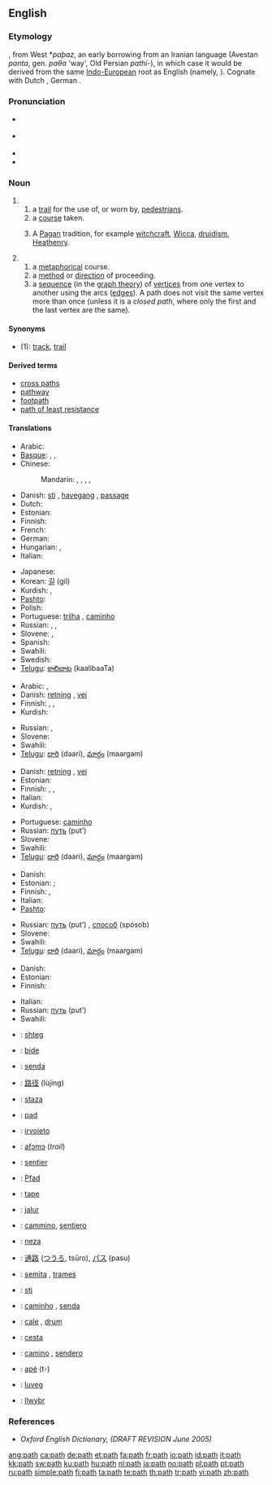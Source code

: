 ==English==

===Etymology===
{{etyl|ang}} {{term|pæþ|lang=ang}}, from West {{etyl|gem}} *''paþaz'', an early borrowing from an Iranian language (Avestan ''pɑntɑ'', gen. ''pɑθɑ'' 'way', Old Persian ''pɑthi-''), in which case it would be derived from the same [[Indo-European]] root as English {{term|find}} (namely, {{proto|Indo-European|pent-}}).  Cognate with Dutch {{term|pad|lang=nl}}, German {{term|Pfad|lang=de}}.

===Pronunciation===
* {{a|US}} {{IPA|/pæθ/}}
* {{a|UK}} {{IPA|/pɑːθ/|/pæθ/}}
* {{audio|en-us-path.ogg|Audio (US)}}
* {{rhymes|ɑːθ}}

===Noun===
{{en-noun}}

# {{sense|concrete}}
## a [[trail]] for the use of, or worn by, [[pedestrian]]s.
## a [[course]] taken.
## {{context|paganism}} A [[pagan|Pagan]] tradition, for example [[witchcraft]], [[Wicca]], [[druidism]], [[Heathenry]].
# {{context|abstract}}
## a [[metaphorical]] course.
## a [[method]] or [[direction]] of proceeding.
## a [[sequence]] (in the [[graph theory]]) of [[vertex|vertices]] from one vertex to another using the arcs ([[edge|edges]]). A path does not visit the same vertex more than once (unless it is a ''closed path'', where only the first and the last vertex are the same).

====Synonyms====
* (1): [[track]], [[trail]]

====Derived terms====
* [[cross paths]]
* [[pathway]]
* [[footpath]]
* [[path of least resistance]]

====Translations====
{{trans-top|a trail for the use of, or worn by, pedestrians}}
* Arabic: {{t|ar|طريق|m|tr=Tariiq|sc=Arab}}
* [[Basque]]: {{t-|eu|bide|xs=Basque}},  {{t|eu|bidexka|xs=Basque}},  {{t|eu|bidezidor|xs=Basque}}
* Chinese:
*: Mandarin: {{t|cmn|路徑|sc=Hani|xs=Mandarin}},  {{t|cmn|路径|tr=lùjìng|sc=Hani|xs=Mandarin}},  {{t|cmn|蹊徑|sc=Hani|xs=Mandarin}},  {{t|cmn|蹊径|tr=xījìng|sc=Hani|xs=Mandarin}},  {{t-|cmn|道路|tr=dàolù|sc=Hani|xs=Mandarin}}
* Danish: [[sti]] {{c}}, [[havegang]] {{c}}, [[passage]] {{c}}
* Dutch: {{t+|nl|pad}}
* Estonian: {{t-|et|rada}}
* Finnish: {{t+|fi|polku}}
* French: {{t+|fr|sentier|m}}
* German: {{t+|de|Pfad|m}}
* Hungarian: {{t+|hu|ösvény}}, {{t+|hu|út}}
* Italian: {{t+|it|sentiero|m}}
{{trans-mid}}
* Japanese: {{t|ja|小道|tr=こみち, komichi|sc=Jpan}}
* Korean: [[길]] (gil)
* Kurdish: {{ku-Arab|[[ڕێ]]}}, {{ku-Arab|[[ڕێگه‌]]}}
* [[Pashto]]: {{t-|ps|لار|f|tr=lār|sc=ps-Arab|xs=Pashto}}
* Polish: {{t+|pl|ścieżka|f}}
* Portuguese: [[trilha]] {{f}}, [[caminho]] {{m}}
* Russian: {{t+|ru|тропа|f|tr=tropá|sc=Cyrl}}, {{t+|ru|тропинка|f|tr=tropínka|sc=Cyrl}}, {{t+|ru|дорожка|f|tr=doróžka|sc=Cyrl}}
* Slovene: {{t+|sl|pot|f}}, {{t+|sl|steza|f}}
* Spanish: {{t+|es|senda|f}}
* Swahili: {{t+|sw|ujia|xs=Swahili}}
* Swedish: {{t+|sv|stig|n}}
* [[Telugu]]: [[కాలిబాట]] (kaalibaaTa)
{{trans-bottom}}

{{trans-top|a course taken}}
* Arabic: {{t|ar|صراط|m|tr=SiraaT|sc=Arab}},  {{t|ar|مسار|m|tr=masaar|sc=Arab}}
* Danish: [[retning]] {{c}}, [[vej]] {{c}}
* Finnish: {{t+|fi|polku}}, {{t+|fi|reitti}}, {{t+|fi|rata}}
* Kurdish: {{ku-Arab|[[ڕێ]]}}
{{trans-mid}}
* Russian: {{t+|ru|путь|m|tr=put’|sc=Cyrl}},  {{t+|ru|дорога|f|tr=doróga|sc=Cyrl}}
* Slovene: {{t+|sl|pot|f}}
* Swahili: {{t+|sw|ujia|xs=Swahili}}
* [[Telugu]]: [[దారి]] (daari), [[మార్గం]] (maargam)
{{trans-bottom}}

{{trans-top|a metaphorical course}}
* Danish: [[retning]] {{c}}, [[vej]] {{c}}
* Estonian: {{t+|et|teekond}}
* Finnish: {{t-|fi|latu}}, {{t-|fi|tola}}, {{t+|fi|polku}}
* Italian: {{t-|it|cammino|m}}
* Kurdish: {{ku-Arab|[[ڕێ]]}}, {{ku-Arab|[[ڕێباز]]}}
{{trans-mid}}
* Portuguese: [[caminho]] {{m}}
* Russian: [[путь]] (put’) {{m}}
* Slovene: {{t+|sl|pot|f}}
* Swahili: {{t+|sw|ujia|xs=Swahili}}
* [[Telugu]]: [[దారి]] (daari), [[మార్గం]] (maargam)
{{trans-bottom}}

{{trans-top|a method or direction of proceeding}}
* Danish: {{t+|da|vej|c}}
* Estonian: ; {{t+|et|suund}}
* Finnish: {{t+|fi|suunta}}, {{t+|fi|reitti}}
* Italian: {{t-|it|cammino|m}}
* [[Pashto]]: {{t-|ps|لار|f|tr=lār|sc=ps-Arab|xs=Pashto}}
{{trans-mid}}
* Russian: [[путь]] (put’) {{m}}, [[способ]] (spósob) {{m}}
* Slovene: {{t+|sl|pot|f}}
* Swahili: {{t+|sw|ujia|xs=Swahili}}
* [[Telugu]]: [[దారి]] (daari), [[మార్గం]] (maargam)
{{trans-bottom}}

{{trans-top|a sequence of vertices from one vertex to another}}
* Danish: {{t+|da|vej|c}}
* Estonian: {{t+|et|ahel}}
* Finnish: {{t+|fi|polku}}
{{trans-mid}}
* Italian: {{t-|it|cammino|m}}
* Russian: [[путь]] (put’) {{m}}
* Swahili: {{t+|sw|ujia|xs=Swahili}}
{{trans-bottom}}

{{checktrans-top}}
* {{ttbc|Albanian}}: [[shteg]]
* {{ttbc|Basque}}: [[bide]]
* {{ttbc|Catalan}}: [[senda]] {{f}}
* {{ttbc|Chinese}}: [[路径]] (lùjìng)
* {{ttbc|Croatian}}: [[staza]] {{f}}
* {{ttbc|Dutch}}: [[pad]] {{n}}
* {{ttbc|Esperanto}}: [[irvojeto]]
* {{ttbc|Ewe}}: [[afɔmɔ]] {{n}} (''trail'')
* {{ttbc|French}}: [[sentier]] {{m}}
* {{ttbc|German}}: [[Pfad]] {{m}}
* {{ttbc|Guaraní}}: [[tape]]
* {{ttbc|Indonesian}}: [[jalur]]
* {{ttbc|Interlingua}}: [[cammino]], [[sentiero]]
{{trans-mid}}
* {{ttbc|Isthmus Zapotec}}: [[neza]]
* {{ttbc|Japanese}}: [[通路]] ([[つうろ]], tsūro), [[パス]] (pasu)
* {{ttbc|Latin}}: [[semita]] {{f}}, [[trames]] {{m}}
* {{ttbc|Norwegian}}: [[sti]] {{m}}
* {{ttbc|Portuguese}}: [[caminho]] {{m}}, [[senda]] {{f}}
* {{ttbc|Romanian}}: [[cale]] {{f}}, [[drum]] {{n}}
* {{ttbc|Slovak}}: [[cesta]] {{f}}
* {{ttbc|Spanish}}: [[camino]] {{m}}, [[sendero]] {{m}}
* {{ttbc|Tupinambá}}: [[apé]] (t-)
* {{ttbc|Volapük}}: [[luveg]]
* {{ttbc|Welsh}}: [[llwybr]] {{m}}
{{trans-bottom}}

===References===
* ''Oxford English Dictionary, (DRAFT REVISION June 2005)''

[[ang:path]]
[[ca:path]]
[[de:path]]
[[et:path]]
[[fa:path]]
[[fr:path]]
[[io:path]]
[[id:path]]
[[it:path]]
[[kk:path]]
[[sw:path]]
[[ku:path]]
[[hu:path]]
[[nl:path]]
[[ja:path]]
[[no:path]]
[[pl:path]]
[[pt:path]]
[[ru:path]]
[[simple:path]]
[[fi:path]]
[[ta:path]]
[[te:path]]
[[th:path]]
[[tr:path]]
[[vi:path]]
[[zh:path]]